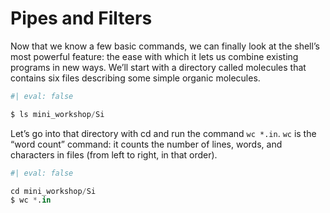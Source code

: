 # Pipes and Filters

Now that we know a few basic commands, we can finally look at the shell’s most powerful feature: the ease with which it lets us combine existing programs in new ways. We’ll start with a directory called molecules that contains six files describing some simple organic molecules.

```python
#| eval: false

$ ls mini_workshop/Si
```


Let’s go into that directory with cd and run the command `wc *.in`. `wc` is the “word count” command: it counts the number of lines, words, and characters in files (from left to right, in that order).

```python
#| eval: false

cd mini_workshop/Si
$ wc *.in
```


